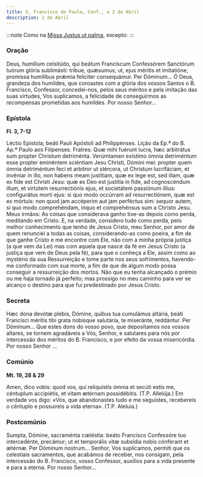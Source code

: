 ```yaml
---
title: S. Francisco de Paula, Conf., a 2 de Abril
description: 2 de Abril
---
```



:::note
Como na [Missa Justus ut palma](/missal/comum/15confessoresnaopontifices2), excepto:
:::

### Oração

<div class="side-by-side not-content">
  <span>
    Deus, humílium celsitúdo, qui beátum Francíscum Confessórem Sanctórum tuórum glória sublimásti:
    tríbue, quǽsumus; ut, ejus méritis et imitatióne, promíssa humílibus prǽmia felíciter
    consequámur. Per Dóminum...
  </span>
  <span>
    Ó Deus, grandeza dos humildes, que coroastes com a glória dos vossos Santos o B. Francisco,
    Confessor, concedei-nos, pelos seus méritos e pela imitação das suas virtudes, Vos suplicamos, a
    felicidade de conseguirmos as recompensas prometidas aos humildes. Por nosso Senhor...
  </span>
</div>

### Epístola

**Fl. 3, 7-12**

<div class="side-by-side not-content">
  <span>Léctio Epistola; beáti Pauli Apóstoli ad Philippénses.</span>
  <span>Lição da Ep.ª do B. Ap.º Paulo aos Filipenses.</span>
  <span>
    Fratres: Quæ mihi fuérunt lucra, hæc arbitrátus sum propter Christum detriménta. Verúmtamen
    exístimo ómnia detriméntum esse propter eminéntem sciéntiam Jesu Christi, Dómini mei: propter
    quem ómnia detriméntum feci et arbitror ut stércora, ut Christum lucrifáciam, et invéniar in
    illo, non habens meam justítiam, quæ ex lege est, sed illam, quæ ex fide est Christi Jesu: quæ
    ex Deo est justítia in fide, ad cognoscéndum illum, et virtútem resurrectiónis ejus, et
    societátem passiónum illíus: configurátus morti ejus: si quo modo occúrram ad resurrectiónem,
    quæ est ex mórtuis: non quod jam accéperim aut jam perféctus sim: sequor autem, si quo modo
    comprehéndam, inquo et comprehénsus sum a Christo Jesu.
  </span>
  <span>
    Meus irmãos: As coisas que considerava ganho tive-as depois como perda, meditando em Cristo. E,
    na verdade, considero tudo como perda, pelo melhor conhecimento que tenho de Jesus Cristo, meu
    Senhor, por amor de quem renunciei a todas as coisas, considerando-as como poeira, a fim de que
    ganhe Cristo e me encontre com Ele, não com a minha própria justiça (a que vem da Lei) mas com
    aquela que nasce da fé em Jesus Cristo (a justiça que vem de Deus pela fé), para que o conheça a
    Ele, assim como ao mystério da sua Ressurreição e tome parte nos seus sofrimentos, havendo-me
    conformado com sua morte, a fim de que de algum modo possa conseguir a ressurreição dos mortos.
    Não que eu tenha alcançado o prémio ou me haja tornado já perfeito; mas prossigo no meu caminho
    para ver se alcanço o destino para que fui predestinado por Jesus Cristo.
  </span>
</div>

### Secreta

<div class="side-by-side not-content">
  <span>
    Hæc dona devótæ plebis, Dómine, quibus tua cumulámus altária, beáti Francísci méritis tibi grata
    nobísque salutária, te miseránte, reddántur. Per Dóminum...
  </span>
  <span>
    Que estes dons do vosso povo, que depositamos nos vossos altares, se tornem agradáveis a Vós,
    Senhor, e salutares para nós por intercessão dos méritos do B. Francisco, e por efeito da vossa
    misericórdia. Por nosso Senhor ...
  </span>
</div>

### Comúnio

**Mt. 19, 28 & 29**

<div class="side-by-side not-content">
  <span>
    Amen, dico vobis: quod vos, qui reliquístis ómnia et secúti estis me, céntuplum accipiétis, et
    vitam ætérnam possidébitis. (T.P. Allelúja.)
  </span>
  <span>
    Em verdade vos digo: «Vós, que abandonastes tudo e me seguistes, recebereis o cêntuplo e
    possuireis a vida eterna». (T.P. Aleluia.)
  </span>
</div>

### Postcomúnio

<div class="side-by-side not-content">
  <span>
    Sumpta, Dómine, sacraménta cœléstia: beáto Francísco Confessóre tuo intercedénte, precámur; ut
    et temporális vitæ subsídia nobis cónferant et ætérnæ. Per Dóminum nostrum...
  </span>
  <span>
    Senhor, Vos suplicamos, permiti que os celestiais sacramentos, que acabámos de receber, nos
    consigam, pela intercessão do B. Francisco, vosso Confessor, auxílios para a vida presente e
    para a eterna. Por nosso Senhor...
  </span>
</div>
